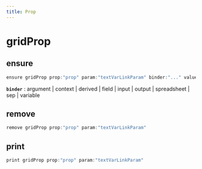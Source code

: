 ```yaml
---
title: Prop
---
```


# gridProp

## ensure

```js filename="Terminal" copy
ensure gridProp prop:"prop" param:"textVarLinkParam" binder:"..." value:"argBinderValue"
```

**`binder`**
 : argument | context | derived | field | input | output | spreadsheet | sep | variable


## remove

```js filename="Terminal" copy
remove gridProp prop:"prop" param:"textVarLinkParam"
```


## print

```js filename="Terminal" copy
print gridProp prop:"prop" param:"textVarLinkParam"
```


